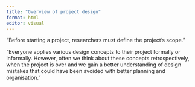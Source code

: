 ```yaml
---
title: "Overview of project design"
format: html
editor: visual
---
```


"Before starting a project, researchers must define the project’s scope."

"Everyone applies various design concepts to their project formally or
informally. However, often we think about these concepts retrospectively, 
when the project is over and we gain a better understanding of design 
mistakes that could have been avoided with better planning and organisation."
